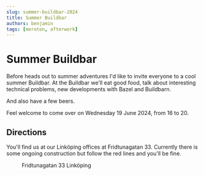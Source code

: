 ```yaml
---
slug: summer-buildbar-2024
title: Summer Buildbar
authors: benjamin
tags: [meroton, afterwork]
---
```


# Summer Buildbar

Before heads out to summer adventures I'd like to invite everyone to a cool
summer Buildbar. At the Buildbar we'll eat good food, talk about interesting
technical problems, new developments with Bazel and Buildbarn.

And also have a few beers.

Feel welcome to come over on Wednesday 19 June 2024, from 16 to 20.

## Directions

You'll find us at our Linköping offices at Fridtunagatan 33. Currently there
is some ongoing construction but follow the red lines and you'll be fine.

<figure>
  <img alt="" src="/img/office_map.webp" />
  <figcaption>Fridtunagatan 33 Linköping</figcaption>
</figure>

